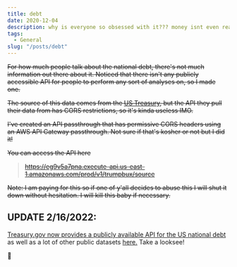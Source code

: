 ```yaml
---
title: debt
date: 2020-12-04
description: why is everyone so obsessed with it??? money isnt even real smh
tags:
  - General
slug: "/posts/debt"
---
```



<Debt />

~~For how much people talk about the national debt, there's not much information out there about it.  Noticed that there isn't any publicly accessible API for people to perform any sort of analyses on, so I made one.~~

~~The source of this data comes from the [US Treasury](https://www.treasurydirect.gov/govt/reports/pd/pd_debttothepenny.htm), but the API they pull their data from has CORS restrictions, so it's kinda useless IMO.~~

~~I've created an API passthrough that has permissive CORS headers using an AWS API Gateway passthrough.  Not sure if that's kosher or not but I did it!~~

~~You can access the API here~~

> ~~https://eg9v5a7pna.execute-api.us-east-1.amazonaws.com/prod/v1/trumpbux/source~~

~~Note: I am paying for this so if one of y'all decides to abuse this I will shut it down without hesitation. I will kill this baby if necessary.~~

## UPDATE 2/16/2022:

[Treasury.gov now provides a publicly available API for the US national debt](https://fiscaldata.treasury.gov/datasets/debt-to-the-penny/debt-to-the-penny) as well as a lot of other public datasets [here.](https://fiscaldata.treasury.gov/datasets/) Take a looksee! 

💓